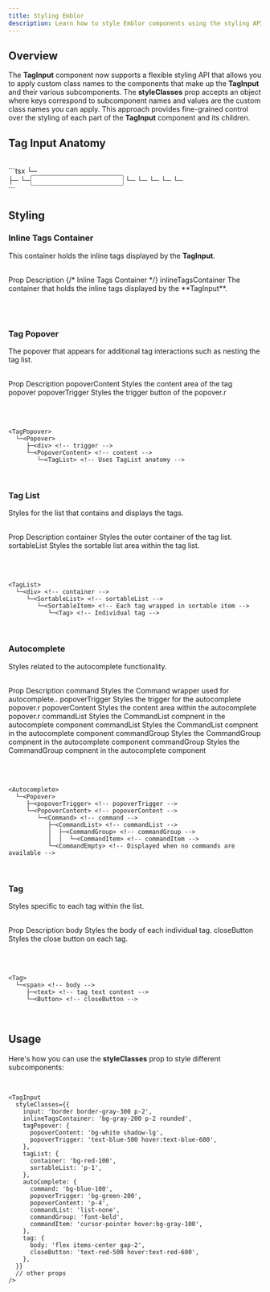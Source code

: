 ```yaml
---
title: Styling Emblor
description: Learn how to style Emblor components using the styling API
---
```


## Overview

The **TagInput** component now supports a flexible styling API that allows you to apply custom class names to the components that make up the **TagInput** and their various subcomponents. The **styleClasses** prop accepts an object where keys correspond to subcomponent names and values are the custom class names you can apply. This approach provides fine-grained control over the styling of each part of the **TagInput** component and its children.

## Tag Input Anatomy

<br/>
```tsx
<TagInput>
  └─<div> <!-- inlineTagsContainer -->
     ├─<TagList> <!-- part of TagList anatomy -->
     └─<Input> <!-- main input field -->
  └─<Autocomplete> <!-- if autocomplete is enabled -->
     └─<Popover> <!-- part of Autocomplete anatomy -->
  └─<TagPopover> <!-- if popover for tags is used -->
     └─<Popover> <!-- part of TagPopover anatomy -->
  └─<div> <!-- Additional UI elements like tag count or clear button -->
```

## Styling

### Inline Tags Container

This container holds the inline tags displayed by the **TagInput**.

<br />
<Table>
  <TableHeader>
    <TableRow>
      <TableHead>Prop</TableHead>
      <TableHead>Description</TableHead>
    </TableRow>
  </TableHeader>
  <TableBody>
    <TableRow>
      {/* <TableCell className="border-r bg-background">Inline Tags Container</TableCell> */}
      <TableCell className="border-r bg-background">inlineTagsContainer</TableCell>
      <TableCell className="bg-background">
        The container that holds the inline tags displayed by the **TagInput**.
      </TableCell>
    </TableRow>
  </TableBody>
</Table>
<br />

### Tag Popover

The popover that appears for additional tag interactions such as nesting the tag list.

<br />
<Table>
  <TableHeader>
    <TableRow>
      <TableHead>Prop</TableHead>
      <TableHead>Description</TableHead>
    </TableRow>
  </TableHeader>
  <TableBody>
    <TableRow>
      <TableCell className="border-r bg-background">popoverContent</TableCell>
      <TableCell className="bg-background">Styles the content area of the tag popover</TableCell>
    </TableRow>
    <TableRow>
      <TableCell className="border-r bg-background">popoverTrigger</TableCell>
      <TableCell className="bg-background">Styles the trigger button of the popover.r</TableCell>
    </TableRow>
  </TableBody>
</Table>
<br />

```tsx
<TagPopover>
  └─<Popover>
     ├─<div> <!-- trigger -->
     └─<PopoverContent> <!-- content -->
        └─<TagList> <!-- Uses TagList anatomy -->

```

<br />

### Tag List

Styles for the list that contains and displays the tags.

<br />
<Table>
  <TableHeader>
    <TableRow>
      <TableHead>Prop</TableHead>
      <TableHead>Description</TableHead>
    </TableRow>
  </TableHeader>
  <TableBody>
    <TableRow>
      <TableCell className="border-r bg-background">container</TableCell>
      <TableCell className="bg-background">Styles the outer container of the tag list.</TableCell>
    </TableRow>
    <TableRow>
      <TableCell className="border-r bg-background">sortableList</TableCell>
      <TableCell className="bg-background">Styles the sortable list area within the tag list.</TableCell>
    </TableRow>
  </TableBody>
</Table>
<br />

```tsx
<TagList>
  └─<div> <!-- container -->
     └─<SortableList> <!-- sortableList -->
        └─<SortableItem> <!-- Each tag wrapped in sortable item -->
           └─<Tag> <!-- Individual tag -->

```

<br />

### Autocomplete

Styles related to the autocomplete functionality.

<br />
<Table>
  <TableHeader>
    <TableRow>
      <TableHead>Prop</TableHead>
      <TableHead>Description</TableHead>
    </TableRow>
  </TableHeader>
  <TableBody>
    <TableRow>
      <TableCell className="border-r bg-background">command</TableCell>
      <TableCell className="bg-background">Styles the Command wrapper used for autocomplete..</TableCell>
    </TableRow>
    <TableRow>
      <TableCell className="border-r bg-background">popoverTrigger</TableCell>
      <TableCell className="bg-background">Styles the trigger for the autocomplete popover.r</TableCell>
    </TableRow>
    <TableRow>
      <TableCell className="border-r bg-background">popoverContent</TableCell>
      <TableCell className="bg-background">Styles the content area within the autocomplete popover.r</TableCell>
    </TableRow>
    <TableRow>
      <TableCell className="border-r bg-background">commandList</TableCell>
      <TableCell className="bg-background">Styles the CommandList compnent in the autocomplete component</TableCell>
    </TableRow>
    <TableRow>
      <TableCell className="border-r bg-background">commandList</TableCell>
      <TableCell className="bg-background">Styles the CommandList compnent in the autocomplete component</TableCell>
    </TableRow>
    <TableRow>
      <TableCell className="border-r bg-background">commandGroup</TableCell>
      <TableCell className="bg-background">Styles the CommandGroup compnent in the autocomplete component</TableCell>
    </TableRow>
    <TableRow>
      <TableCell className="border-r bg-background">commandGroup</TableCell>
      <TableCell className="bg-background">Styles the CommandGroup compnent in the autocomplete component</TableCell>
    </TableRow>
  </TableBody>
</Table>
<br />

```tsx
<Autocomplete>
  └─<Popover>
     ├─<popoverTrigger> <!-- popoverTrigger -->
     └─<PopoverContent> <!-- popoverContent -->
        └─<Command> <!-- command -->
           ├─<CommandList> <!-- commandList -->
           │  ├─<CommandGroup> <!-- commandGroup -->
           │  │  └─<CommandItem> <!-- commandItem -->
           └─<CommandEmpty> <!-- Displayed when no commands are available -->

```

<br />

### Tag

Styles specific to each tag within the list.

<br />
<Table>
  <TableHeader>
    <TableRow>
      <TableHead>Prop</TableHead>
      <TableHead>Description</TableHead>
    </TableRow>
  </TableHeader>
  <TableBody>
    <TableRow>
      <TableCell className="border-r bg-background">body</TableCell>
      <TableCell className="bg-background">Styles the body of each individual tag.</TableCell>
    </TableRow>
    <TableRow>
      <TableCell className="border-r bg-background">closeButton</TableCell>
      <TableCell className="bg-background">Styles the close button on each tag.</TableCell>
    </TableRow>
  </TableBody>
</Table>
<br />

```tsx
<Tag>
  └─<span> <!-- body -->
     ├─<text> <!-- tag text content -->
     └─<Button> <!-- closeButton -->

```

<br />

## Usage

Here's how you can use the **styleClasses** prop to style different subcomponents:

<br />

```tsx
<TagInput
  styleClasses={{
    input: 'border border-gray-300 p-2',
    inlineTagsContainer: 'bg-gray-200 p-2 rounded',
    tagPopover: {
      popoverContent: 'bg-white shadow-lg',
      popoverTrigger: 'text-blue-500 hover:text-blue-600',
    },
    tagList: {
      container: 'bg-red-100',
      sortableList: 'p-1',
    },
    autoComplete: {
      command: 'bg-blue-100',
      popoverTrigger: 'bg-green-200',
      popoverContent: 'p-4',
      commandList: 'list-none',
      commandGroup: 'font-bold',
      commandItem: 'cursor-pointer hover:bg-gray-100',
    },
    tag: {
      body: 'flex items-center gap-2',
      closeButton: 'text-red-500 hover:text-red-600',
    },
  }}
  // other props
/>
```
